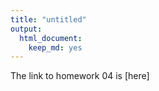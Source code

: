 ```yaml
---
title: "untitled"
output: 
  html_document: 
    keep_md: yes
---
```


The link to homework 04 is [here]
